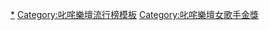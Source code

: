 {{Navbox
|titlestyle = background: #FFD700
|name  = 叱咤樂壇女歌手金獎
|title = [[叱咤樂壇流行榜頒獎典禮]][[叱咤樂壇女歌手]]金獎
|listclass  = hlist
|groupstyle = background: #FEDCBA
|group1 = 1980年代
|list1 = 
*1988 [[葉蒨文]]
*1989 [[梅艷芳]]
|group2 = 1990年代
|list2 = 
*1990 [[林憶蓮]]
*1991 [[林憶蓮]]
*1992 [[林憶蓮]]
*1993 [[王菲|王靖雯]]
*1994 [[王菲|王靖雯]]
*1995 [[彭羚]]
*1996 [[王菲]]
*1997 [[王菲]]
*1998 [[張惠妹]]
*1999 [[陳慧琳]]
|group3 = 2000年代
|list3 = 
*2000 [[楊千嬅]]
*2001 [[鄭秀文]]
*2002 [[楊千嬅]]
*2003 [[容祖兒]]
*2004 [[楊千嬅]]
*2005 [[容祖兒]]
*2006 [[何韻詩]]
*2007 [[容祖兒]]
*2008 [[容祖兒]]
*2009 [[容祖兒]]
|group4 = 2010年代
|list4 = 
*2010 [[容祖兒]]
*2011 [[容祖兒]]
*2012 [[容祖兒]]
*2013 [[容祖兒]]
*2014 [[楊千嬅]]
*2015 [[容祖兒]]
*2016 [[容祖兒]]
*2017 [[衛蘭]]
*2018 [[謝安琪]]
*2019 [[謝安琪]]
|group5 = 2020年代
|list5 = 
*2020 [[江海迦|AGA]]
*2021 [[鄭欣宜]]
}}
<includeonly>[[Category:叱咤樂壇女歌手金獎|*]]</includeonly>
<noinclude>[[Category:叱咤樂壇流行榜模板]][[Category:叱咤樂壇女歌手金獎]]</noinclude>